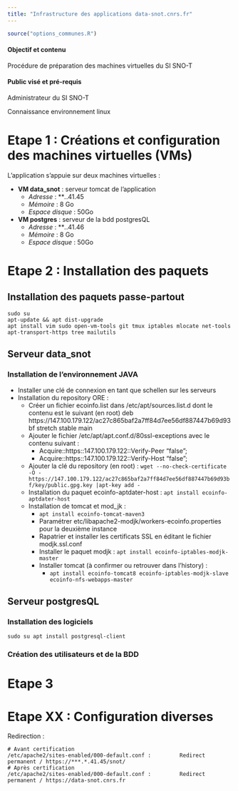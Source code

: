 ```yaml
---
title: "Infrastructure des applications data-snot.cnrs.fr"
---
```


```r
source("options_communes.R")
```

<div class="alert alert-success" role="alert">
  <h4 class="alert-heading">**Objectif et contenu**</h4>
  <p>Procédure de préparation des machines virtuelles du SI SNO-T</p>
</div>

<div class="alert alert-info" role="alert">
  <h4 class="alert-heading">**Public visé et pré-requis**</h4>
  <p>Administrateur du SI SNO-T</p>
  <p>Connaissance environnement linux</p>
</div>

# Etape 1 : Créations et configuration des machines virtuelles (VMs)

L'application s'appuie sur deux machines virtuelles :

- **VM data_snot** : serveur tomcat de l'application
	- *Adresse* : ***.*.41.45
	- *Mémoire* : 8 Go
	- *Espace disque* : 50Go
- **VM postgres** : serveur de la bdd postgresQL
	- *Adresse* : ***.*.41.46
	- *Mémoire* : 8 Go
	- *Espace disque* : 50Go

# Etape 2 : Installation des paquets

## Installation des paquets passe-partout

```
sudo su
apt-update && apt dist-upgrade
apt install vim sudo open-vm-tools git tmux iptables mlocate net-tools apt-transport-https tree mailutils
```

## Serveur data_snot

### Installation de l'environnement JAVA

- Installer une clé de connexion en tant que schellen sur les serveurs
- Installation du repository ORE : 
	- Créer un fichier ecoinfo.list dans /etc/apt/sources.list.d dont le contenu est le suivant (en root) deb https://147.100.179.122/ac27c865baf2a7ff84d7ee56df887447b69d93bf stretch stable main
	- Ajouter le fichier /etc/apt/apt.conf.d/80ssl-exceptions avec le contenu suivant :
		- Acquire::https::147.100.179.122::Verify-Peer "false";
		- Acquire::https::147.100.179.122::Verify-Host "false";
	- Ajouter la clé du repository (en root) :
	`wget --no-check-certificate -O - https://147.100.179.122/ac27c865baf2a7ff84d7ee56df887447b69d93bf/key/public.gpg.key |apt-key add -`
	- Installation du paquet ecoinfo-aptdater-host :
		`apt install ecoinfo-aptdater-host`
	- Installation de tomcat et mod_jk :
		- `apt install ecoinfo-tomcat-maven3`
		- Paramétrer etc/libapache2-modjk/workers-ecoinfo.properties pour la deuxième instance
		- Rapatrier et installer les certificats SSL en éditant le fichier modjk.ssl.conf
		- Installer le paquet modjk :
			`apt install ecoinfo-iptables-modjk-master`
		- Installer tomcat (à confirmer ou retrouver dans l'history) :
			- `apt install ecoinfo-tomcat8 ecoinfo-iptables-modjk-slave ecoinfo-nfs-webapps-master`

## Serveur postgresQL

### Installation des logiciels

`sudo su
apt install postgresql-client`

### Création des utilisateurs et de la BDD

# Etape 3

# Etape XX : Configuration diverses

Redirection :
```
# Avant certification
/etc/apache2/sites-enabled/000-default.conf :         Redirect permanent / https://***.*.41.45/snot/
# Après certification
/etc/apache2/sites-enabled/000-default.conf :         Redirect permanent / https://data-snot.cnrs.fr
```
